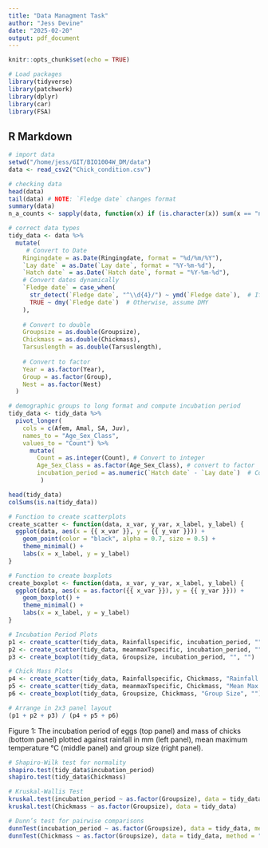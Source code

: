 ```yaml
---
title: "Data Managment Task"
author: "Jess Devine"
date: "2025-02-20"
output: pdf_document
---
```


```r
knitr::opts_chunk$set(echo = TRUE)

# Load packages
library(tidyverse)
library(patchwork)
library(dplyr)
library(car)
library(FSA) 
```

## R Markdown 

```r
# import data 
setwd("/home/jess/GIT/BIO1004W_DM/data")
data <- read_csv2("Chick_condition.csv")

# checking data
head(data)
tail(data) # NOTE: `Fledge date` changes format 
summary(data)
n_a_counts <- sapply(data, function(x) if (is.character(x)) sum(x == "n/a", na.rm = TRUE) else 0); n_a_counts
```

```r

# correct data types
tidy_data <- data %>%
  mutate(
     # Convert to Date
    Ringingdate = as.Date(Ringingdate, format = "%d/%m/%Y"),
    `Lay date` = as.Date(`Lay date`, format = "%Y-%m-%d"),
    `Hatch date` = as.Date(`Hatch date`, format = "%Y-%m-%d"),
    # Convert dates dynamically
    `Fledge date` = case_when(
      str_detect(`Fledge date`, "^\\d{4}/") ~ ymd(`Fledge date`),  # If starts with YYYY/, use YMD
      TRUE ~ dmy(`Fledge date`)  # Otherwise, assume DMY
    ), 
    
    # Convert to double
    Groupsize = as.double(Groupsize),  
    Chickmass = as.double(Chickmass),
    Tarsuslength = as.double(Tarsuslength),
    
    # Convert to factor
    Year = as.factor(Year), 
    Group = as.factor(Group),
    Nest = as.factor(Nest)
  )

# demographic groups to long format and compute incubation period
tidy_data <- tidy_data %>%
  pivot_longer(
    cols = c(Afem, Amal, SA, Juv), 
    names_to = "Age_Sex_Class", 
    values_to = "Count") %>%
      mutate(
        Count = as.integer(Count), # Convert to integer
        Age_Sex_Class = as.factor(Age_Sex_Class), # convert to factor
        incubation_period = as.numeric(`Hatch date` - `Lay date`)  # Compute incubation period 
         ) 

head(tidy_data)
colSums(is.na(tidy_data))
```


```r
# Function to create scatterplots
create_scatter <- function(data, x_var, y_var, x_label, y_label) {
  ggplot(data, aes(x = {{ x_var }}, y = {{ y_var }})) +
    geom_point(color = "black", alpha = 0.7, size = 0.5) +  
    theme_minimal() +
    labs(x = x_label, y = y_label)
}

# Function to create boxplots
create_boxplot <- function(data, x_var, y_var, x_label, y_label) {
  ggplot(data, aes(x = as.factor({{ x_var }}), y = {{ y_var }})) +
    geom_boxplot() +
    theme_minimal() +
    labs(x = x_label, y = y_label)
}

# Incubation Period Plots
p1 <- create_scatter(tidy_data, Rainfallspecific, incubation_period, "", "Incubation Period (days)")
p2 <- create_scatter(tidy_data, meanmaxTspecific, incubation_period, "", "")
p3 <- create_boxplot(tidy_data, Groupsize, incubation_period, "", "")

# Chick Mass Plots
p4 <- create_scatter(tidy_data, Rainfallspecific, Chickmass, "Rainfall (mm)", "Chick Mass (g)")
p5 <- create_scatter(tidy_data, meanmaxTspecific, Chickmass, "Mean Max Temperature (°C)", "")
p6 <- create_boxplot(tidy_data, Groupsize, Chickmass, "Group Size", "")

# Arrange in 2x3 panel layout
(p1 + p2 + p3) / (p4 + p5 + p6)

```

Figure 1: The incubation period of eggs (top panel) and mass of chicks (bottom panel) plotted against rainfall in mm (left panel), mean maximum temperature °C (middle panel) and group size (right panel). 

```r
# Shapiro-Wilk test for normality
shapiro.test(tidy_data$incubation_period)  
shapiro.test(tidy_data$Chickmass) 

# Kruskal-Wallis Test 
kruskal.test(incubation_period ~ as.factor(Groupsize), data = tidy_data)
kruskal.test(Chickmass ~ as.factor(Groupsize), data = tidy_data)

# Dunn’s test for pairwise comparisons
dunnTest(incubation_period ~ as.factor(Groupsize), data = tidy_data, method = "bonferroni")
dunnTest(Chickmass ~ as.factor(Groupsize), data = tidy_data, method = "bonferroni")
``` 